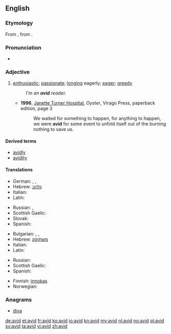 ==English==

===Etymology===
From {{etyl|la|en}} {{term|avidus||eager, desirous; greedy|lang=la}}, from {{term|aveo|aveō|wish, desire, long for, crave|lang=la}}.

===Pronunciation===
* {{IPA|/ævɪd/|/ævəd/|lang=en}}

===Adjective===
{{en-adj}}

# [[enthusiastic]]; [[passionate]]; [[long]]ing eagerly; [[eager]]; [[greedy]]
#: ''I'm an '''avid''' reader.''
#* '''1996''', [[w:Janette Turner Hospital|Janette Turner Hospital]], ''Oyster'', Virago Press, paperback edition, page 3
#*: We waited for something to happen, for anything to happen, we were '''avid''' for some event to unfold itself out of the burning nothing to save us.

====Derived terms====
* [[avidly]]
* [[avidity]]

====Translations====
{{trans-top|enthusiastic; passionate}}
* German: {{t-|de|passioniert}},  {{t+|de|begeistert}},  {{t+|de|eifrig}}
* Hebrew: [[נלהב]]
* Italian: {{t|it|bramoso}}
* Latin: {{t+|la|avidus}}
{{trans-mid}}
* Russian: {{t|ru|заядлый|tr=zajádlyj}}, {{t|ru|страстный|tr=strástnyj}}
* Scottish Gaelic: {{t|gd|gionach}}
* Slovak: {{t-|sk|nadšený|m}}
* Spanish: {{t|es|ávido}}
{{trans-bottom}}

{{trans-top|longing eagerly; eager; greedy}}
* Bulgarian: {{t+|bg|алчен}},  {{t+|bg|лаком}},  {{t|bg|ненаситен}}
* Hebrew: [[משתוקק]]
* Italian: {{t|it|avido}}
* Latin: {{t+|la|avidus}}
{{trans-mid}}
* Russian: {{t+|ru|алчный|tr=álčnyj}}
* Scottish Gaelic: {{t|gd|gionach}}
* Spanish: {{t|es|ávido}}
{{trans-bottom}}

{{checktrans-top}}
* Finnish: [[innokas]]
* Norwegian: {{t|no|ivrig}}
{{trans-mid}}
{{trans-bottom}}

===Anagrams===
* [[diva#English|diva]]

[[de:avid]]
[[et:avid]]
[[fr:avid]]
[[ko:avid]]
[[io:avid]]
[[kn:avid]]
[[my:avid]]
[[nl:avid]]
[[no:avid]]
[[pl:avid]]
[[sv:avid]]
[[ta:avid]]
[[vi:avid]]
[[zh:avid]]